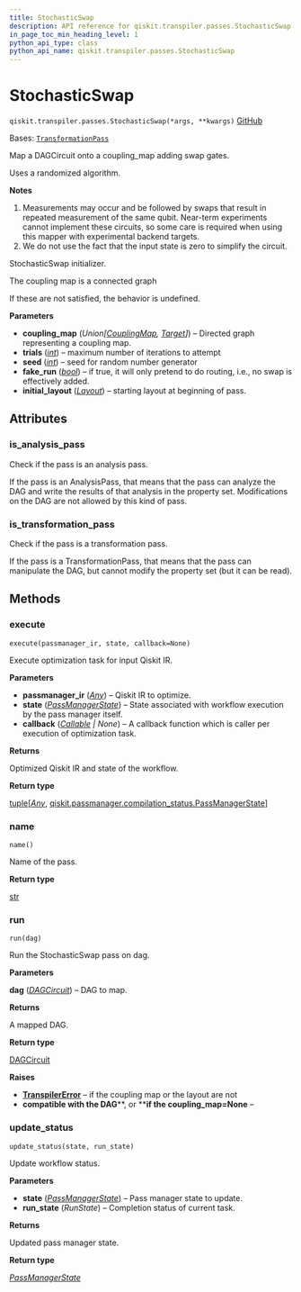 ```yaml
---
title: StochasticSwap
description: API reference for qiskit.transpiler.passes.StochasticSwap
in_page_toc_min_heading_level: 1
python_api_type: class
python_api_name: qiskit.transpiler.passes.StochasticSwap
---
```


# StochasticSwap

<span id="qiskit.transpiler.passes.StochasticSwap" />

`qiskit.transpiler.passes.StochasticSwap(*args, **kwargs)` [GitHub](https://github.com/qiskit/qiskit/tree/stable/0.45/qiskit/transpiler/passes/routing/stochastic_swap.py "view source code")

Bases: [`TransformationPass`](qiskit.transpiler.TransformationPass "qiskit.transpiler.basepasses.TransformationPass")

Map a DAGCircuit onto a coupling\_map adding swap gates.

Uses a randomized algorithm.

**Notes**

1.  Measurements may occur and be followed by swaps that result in repeated measurement of the same qubit. Near-term experiments cannot implement these circuits, so some care is required when using this mapper with experimental backend targets.
2.  We do not use the fact that the input state is zero to simplify the circuit.

StochasticSwap initializer.

The coupling map is a connected graph

If these are not satisfied, the behavior is undefined.

**Parameters**

*   **coupling\_map** (*Union\[*[*CouplingMap*](qiskit.transpiler.CouplingMap "qiskit.transpiler.CouplingMap")*,* [*Target*](qiskit.transpiler.Target "qiskit.transpiler.Target")*]*) – Directed graph representing a coupling map.
*   **trials** ([*int*](https://docs.python.org/3/library/functions.html#int "(in Python v3.12)")) – maximum number of iterations to attempt
*   **seed** ([*int*](https://docs.python.org/3/library/functions.html#int "(in Python v3.12)")) – seed for random number generator
*   **fake\_run** ([*bool*](https://docs.python.org/3/library/functions.html#bool "(in Python v3.12)")) – if true, it will only pretend to do routing, i.e., no swap is effectively added.
*   **initial\_layout** ([*Layout*](qiskit.transpiler.Layout "qiskit.transpiler.Layout")) – starting layout at beginning of pass.

## Attributes

<span id="qiskit.transpiler.passes.StochasticSwap.is_analysis_pass" />

### is\_analysis\_pass

Check if the pass is an analysis pass.

If the pass is an AnalysisPass, that means that the pass can analyze the DAG and write the results of that analysis in the property set. Modifications on the DAG are not allowed by this kind of pass.

<span id="qiskit.transpiler.passes.StochasticSwap.is_transformation_pass" />

### is\_transformation\_pass

Check if the pass is a transformation pass.

If the pass is a TransformationPass, that means that the pass can manipulate the DAG, but cannot modify the property set (but it can be read).

## Methods

### execute

<span id="qiskit.transpiler.passes.StochasticSwap.execute" />

`execute(passmanager_ir, state, callback=None)`

Execute optimization task for input Qiskit IR.

**Parameters**

*   **passmanager\_ir** ([*Any*](https://docs.python.org/3/library/typing.html#typing.Any "(in Python v3.12)")) – Qiskit IR to optimize.
*   **state** ([*PassManagerState*](qiskit.passmanager.PassManagerState "qiskit.passmanager.compilation_status.PassManagerState")) – State associated with workflow execution by the pass manager itself.
*   **callback** ([*Callable*](https://docs.python.org/3/library/collections.abc.html#collections.abc.Callable "(in Python v3.12)") *| None*) – A callback function which is caller per execution of optimization task.

**Returns**

Optimized Qiskit IR and state of the workflow.

**Return type**

[tuple](https://docs.python.org/3/library/stdtypes.html#tuple "(in Python v3.12)")\[[*Any*](https://docs.python.org/3/library/typing.html#typing.Any "(in Python v3.12)"), [qiskit.passmanager.compilation\_status.PassManagerState](qiskit.passmanager.PassManagerState "qiskit.passmanager.compilation_status.PassManagerState")]

### name

<span id="qiskit.transpiler.passes.StochasticSwap.name" />

`name()`

Name of the pass.

**Return type**

[str](https://docs.python.org/3/library/stdtypes.html#str "(in Python v3.12)")

### run

<span id="qiskit.transpiler.passes.StochasticSwap.run" />

`run(dag)`

Run the StochasticSwap pass on dag.

**Parameters**

**dag** ([*DAGCircuit*](qiskit.dagcircuit.DAGCircuit "qiskit.dagcircuit.DAGCircuit")) – DAG to map.

**Returns**

A mapped DAG.

**Return type**

[DAGCircuit](qiskit.dagcircuit.DAGCircuit "qiskit.dagcircuit.DAGCircuit")

**Raises**

*   [**TranspilerError**](transpiler#qiskit.transpiler.TranspilerError "qiskit.transpiler.TranspilerError") – if the coupling map or the layout are not
*   **compatible with the DAG**\*\*, or \*\***if the coupling\_map=None** –

### update\_status

<span id="qiskit.transpiler.passes.StochasticSwap.update_status" />

`update_status(state, run_state)`

Update workflow status.

**Parameters**

*   **state** ([*PassManagerState*](qiskit.passmanager.PassManagerState "qiskit.passmanager.compilation_status.PassManagerState")) – Pass manager state to update.
*   **run\_state** (*RunState*) – Completion status of current task.

**Returns**

Updated pass manager state.

**Return type**

[*PassManagerState*](qiskit.passmanager.PassManagerState "qiskit.passmanager.compilation_status.PassManagerState")

